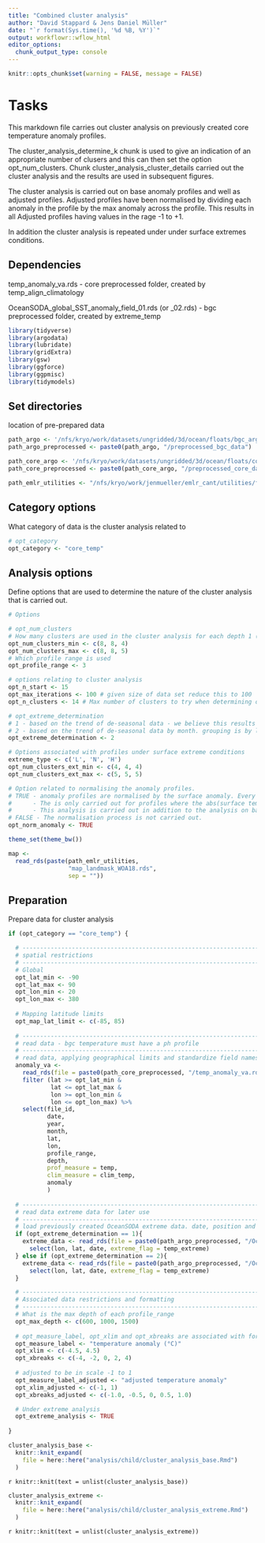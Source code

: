 ```yaml
---
title: "Combined cluster analysis"
author: "David Stappard & Jens Daniel Müller"
date: "`r format(Sys.time(), '%d %B, %Y')`"
output: workflowr::wflow_html
editor_options:
  chunk_output_type: console
---
```


```r

knitr::opts_chunk$set(warning = FALSE, message = FALSE)

```

# Tasks

This markdown file carries out cluster analysis on previously created core temperature anomaly profiles.

The cluster_analysis_determine_k chunk is used to give an indication of an appropriate number of clusers and this can then set the option opt_num_clusters. Chunk cluster_analysis_cluster_details carried out the cluster analysis and the results are used in subsequent figures.

The cluster analysis is carried out on base anomaly profiles and well as adjusted profiles. Adjusted profiles have been normalised by dividing each anomaly in the profile by the max anomaly across the profile. This results in all Adjusted profiles having values in the rage -1 to +1.

In addition the cluster analysis is repeated under under surface extremes conditions.

Dependencies
------------

temp_anomaly_va.rds - core preprocessed folder, created by temp_align_climatology

OceanSODA_global_SST_anomaly_field_01.rds (or _02.rds) - bgc preprocessed folder, created by extreme_temp


```r

library(tidyverse)
library(argodata)
library(lubridate)
library(gridExtra)
library(gsw)
library(ggforce)
library(ggpmisc)
library(tidymodels)

```

## Set directories

location of pre-prepared data

```r

path_argo <- '/nfs/kryo/work/datasets/ungridded/3d/ocean/floats/bgc_argo'
path_argo_preprocessed <- paste0(path_argo, "/preprocessed_bgc_data")

path_core_argo <- '/nfs/kryo/work/datasets/ungridded/3d/ocean/floats/core_argo_r_argodata'
path_core_preprocessed <- paste0(path_core_argo, "/preprocessed_core_data")

path_emlr_utilities <- "/nfs/kryo/work/jenmueller/emlr_cant/utilities/files/"

```

## Category options

What category of data is the cluster analysis related to

```r

# opt_category
opt_category <- "core_temp"

```

## Analysis options

Define options that are used to determine the nature of the cluster analysis that is carried out.

```r

# Options

# opt_num_clusters
# How many clusters are used in the cluster analysis for each depth 1 (600 m), 2 (1000 m) and 3 (1500 m)
opt_num_clusters_min <- c(8, 8, 4)
opt_num_clusters_max <- c(8, 8, 5)
# Which profile range is used
opt_profile_range <- 3

# options relating to cluster analysis
opt_n_start <- 15
opt_max_iterations <- 100 # given size of data set reduce this to 100
opt_n_clusters <- 14 # Max number of clusters to try when determining optimal number of clusters

# opt_extreme_determination
# 1 - based on the trend of de-seasonal data - we believe this results in more summer extremes where variation tend to be greater.
# 2 - based on the trend of de-seasonal data by month. grouping is by lat, lon and month.
opt_extreme_determination <- 2

# Options associated with profiles under surface extreme conditions
extreme_type <- c('L', 'N', 'H')
opt_num_clusters_ext_min <- c(4, 4, 4)
opt_num_clusters_ext_max <- c(5, 5, 5)

# Option related to normalising the anomaly profiles.
# TRUE - anomaly profiles are normalised by the surface anomaly. Every depth anomaly is divided by the surface anomaly.
#      - The is only carried out for profiles where the abs(surface temp) > 1.
#      - This analysis is carried out in addition to the analysis on base anomaly profiles.  
# FALSE - The normalisation process is not carried out. 
opt_norm_anomaly <- TRUE

```


```r

theme_set(theme_bw())

map <-
  read_rds(paste(path_emlr_utilities,
                 "map_landmask_WOA18.rds",
                 sep = ""))

```


## Preparation

Prepare data for cluster analysis



```r

if (opt_category == "core_temp") {

  # ---------------------------------------------------------------------------------------------
  # spatial restrictions
  # ---------------------------------------------------------------------------------------------
  # Global
  opt_lat_min <- -90
  opt_lat_max <- 90
  opt_lon_min <- 20
  opt_lon_max <- 380
  
  # Mapping latitude limits
  opt_map_lat_limit <- c(-85, 85)
    
  # ---------------------------------------------------------------------------------------------
  # read data - bgc temperature must have a ph profile
  # ---------------------------------------------------------------------------------------------
  # read data, applying geographical limits and standardize field names.
  anomaly_va <-
    read_rds(file = paste0(path_core_preprocessed, "/temp_anomaly_va.rds")) %>%
    filter (lat >= opt_lat_min &
            lat <= opt_lat_max &
            lon >= opt_lon_min &
            lon <= opt_lon_max) %>%
    select(file_id,
           date,
           year,
           month,
           lat,
           lon,
           profile_range,
           depth, 
           prof_measure = temp,
           clim_measure = clim_temp,
           anomaly
           )
  
  # ---------------------------------------------------------------------------------------------
  # read data extreme data for later use
  # ---------------------------------------------------------------------------------------------
  # load previously created OceanSODA extreme data. date, position and nature of extreme
  if (opt_extreme_determination == 1){
    extreme_data <- read_rds(file = paste0(path_argo_preprocessed, "/OceanSODA_global_SST_anomaly_field_01.rds")) %>%
      select(lon, lat, date, extreme_flag = temp_extreme)
  } else if (opt_extreme_determination == 2){
    extreme_data <- read_rds(file = paste0(path_argo_preprocessed, "/OceanSODA_global_SST_anomaly_field_02.rds")) %>%
      select(lon, lat, date, extreme_flag = temp_extreme)
  }

  # ---------------------------------------------------------------------------------------------
  # Associated data restrictions and formatting
  # ---------------------------------------------------------------------------------------------
  # What is the max depth of each profile_range
  opt_max_depth <- c(600, 1000, 1500)
  
  # opt_measure_label, opt_xlim and opt_xbreaks are associated with formatting
  opt_measure_label <- "temperature anomaly (°C)"
  opt_xlim <- c(-4.5, 4.5)
  opt_xbreaks <- c(-4, -2, 0, 2, 4)
  
  # adjusted to be in scale -1 to 1
  opt_measure_label_adjusted <- "adjusted temperature anomaly"
  opt_xlim_adjusted <- c(-1, 1)
  opt_xbreaks_adjusted <- c(-1.0, -0.5, 0, 0.5, 1.0)

  # Under extreme analysis
  opt_extreme_analysis <- TRUE
  
}

```


```r


cluster_analysis_base <-
  knitr::knit_expand(
    file = here::here("analysis/child/cluster_analysis_base.Rmd")
  )


```

`r knitr::knit(text = unlist(cluster_analysis_base))`


```r


cluster_analysis_extreme <-
  knitr::knit_expand(
    file = here::here("analysis/child/cluster_analysis_extreme.Rmd")
  )


```

`r knitr::knit(text = unlist(cluster_analysis_extreme))`
